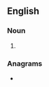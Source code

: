 ==English==

===Noun===
{{head|en|noun plural form}}

# {{plural of|nominator|lang=en}}

===Anagrams===
* {{l|en|normations}}